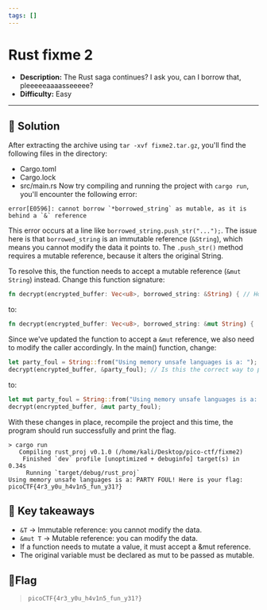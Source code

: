 ---
tags: []
---
# Rust fixme 2

- **Description:** The Rust saga continues? I ask you, can I borrow that, pleeeeeaaaasseeeee?
- **Difficulty:** Easy

---

## 🔎 Solution
After extracting the archive using `tar -xvf fixme2.tar.gz`, you'll find the following files in the directory:
- Cargo.toml
- Cargo.lock
- src/main.rs
Now try compiling and running the project with `cargo run`, you'll encounter the following error:
```
error[E0596]: cannot borrow `*borrowed_string` as mutable, as it is behind a `&` reference
```
This error occurs at a line like `borrowed_string.push_str("...");`.
The issue here is that `borrowed_string` is an immutable reference (`&String`), which means you cannot modify the data it points to. 
The `.push_str()` method requires a mutable reference, because it alters the original String.

To resolve this, the function needs to accept a mutable reference (`&mut String`) instead.
Change this function signature:
```rust
fn decrypt(encrypted_buffer: Vec<u8>, borrowed_string: &String) { // How do we pass values to a function that we want to change?
```
to:
```rust
fn decrypt(encrypted_buffer: Vec<u8>, borrowed_string: &mut String) { 
```
Since we've updated the function to accept a `&mut` reference, we also need to modify the caller accordingly. 
In the main() function, change:
```rust
let party_foul = String::from("Using memory unsafe languages is a: "); // Is this variable changeable?
decrypt(encrypted_buffer, &party_foul); // Is this the correct way to pass a value to a function so that it can be changed?
```
to:
```rust
let mut party_foul = String::from("Using memory unsafe languages is a: "); 
decrypt(encrypted_buffer, &mut party_foul);
```
With these changes in place, recompile the project and this time, the program should run successfully and print the flag.
```
> cargo run           
   Compiling rust_proj v0.1.0 (/home/kali/Desktop/pico-ctf/fixme2)
    Finished `dev` profile [unoptimized + debuginfo] target(s) in 0.34s
     Running `target/debug/rust_proj`
Using memory unsafe languages is a: PARTY FOUL! Here is your flag: picoCTF{4r3_y0u_h4v1n5_fun_y31?}
```
## 🔐 Key takeaways
- `&T` → Immutable reference: you cannot modify the data.
- `&mut T` → Mutable reference: you can modify the data.
- If a function needs to mutate a value, it must accept a &mut reference.
- The original variable must be declared as mut to be passed as mutable.

## 🚩Flag
> `picoCTF{4r3_y0u_h4v1n5_fun_y31?}`
